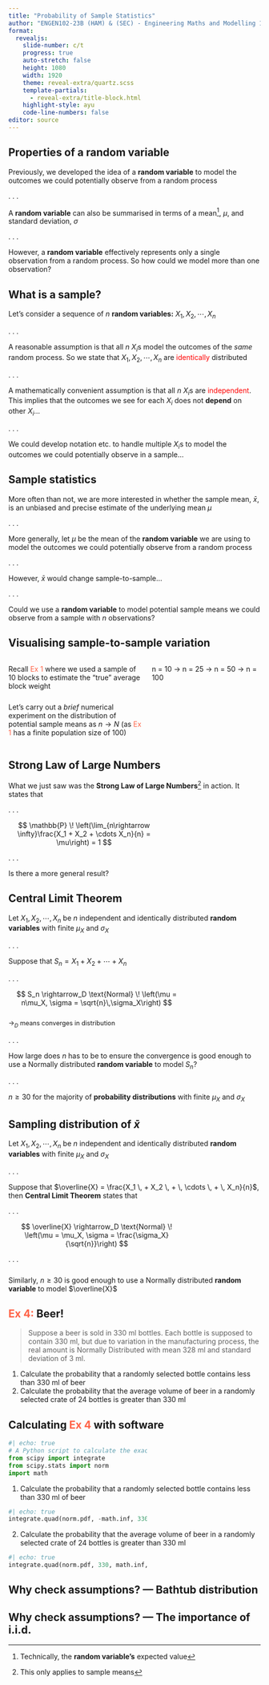 ```yaml
---
title: "Probability of Sample Statistics"
author: "ENGEN102-23B (HAM) & (SEC) - Engineering Maths and Modelling 1B"
format:
  revealjs: 
    slide-number: c/t
    progress: true
    auto-stretch: false
    height: 1080
    width: 1920
    theme: reveal-extra/quartz.scss
    template-partials:
      - reveal-extra/title-block.html
    highlight-style: ayu
    code-line-numbers: false
editor: source
---
```


## Properties of a random variable {.margin-bottom}

Previously, we developed the idea of a **random variable** to model the outcomes we could potentially observe from a random process

. . .

A **random variable** can also be summarised in terms of a mean^[Technically, the **random variable's** expected value], $\mu$, and standard deviation, $\sigma$

. . .

However, a **random variable** effectively represents only a single observation from a random process[. So how could we model more than one observation?]{.fragment}

## What is a sample? {.margin-bottom}

Let's consider a sequence of $n$ **random variables:** $X_1, X_2, \cdots, X_n$

. . .

A reasonable assumption is that all $n$ $X_i$s model the outcomes of the *same* random process[. So we state that $X_1, X_2, \cdots, X_n$ are [identically]{style="color: red;"} distributed]{.fragment}

. . .

A mathematically convenient assumption is that all $n$ $X_i$s are [independent]{style="color: red;"}[. This implies that the outcomes we see for each $X_i$ does not **depend** on other $X_i$...]{.fragment}

. . .

We could develop notation etc. to handle multiple $X_i$s to model the outcomes we could potentially observe in a sample...

## [Sample statistics]{.fragment} {.margin-bottom}

More often than not, we are more interested in whether the sample mean, $\bar{x}$, is an unbiased and precise estimate of the underlying mean $\mu$

. . .

More generally, let $\mu$ be the mean of the **random variable** we are using to model the outcomes we could potentially observe from a random process

. . .

However, $\bar{x}$ would change sample-to-sample...

. . .

Could we use a **random variable** to model potential sample means we could observe from a sample with $n$ observations?

## Visualising sample-to-sample variation

:::::: {.columns}
::::: {.column style="width: 55%;"}
Recall [Ex 1]{style="color: tomato;"} where we used a sample of 10 blocks to estimate the "true" average block weight

:::: {.fragment style="margin-top: 25px;"}
Let's carry out a *brief* numerical experiment on the distribution of potential sample means as $n \rightarrow N$ (as [Ex 1]{style="color: tomato;"} has a finite population size of 100)
::::
:::::
::::: {.column style="width: 45%;"}
:::: {.r-stack}
n = 10 -> n = 25 -> n = 50 -> n = 100
::::
:::::
::::::

## Strong Law of Large Numbers {.margin-bottom}

What we just saw was the **Strong Law of Large Numbers**^[This only applies to sample means] in action. It states that

. . .

::: {.definition style="width: 60%;"}
$$
\mathbb{P} \! \left(\lim_{n\rightarrow \infty}\frac{X_1 + X_2 + \cdots X_n}{n} = \mu\right) = 1
$$
:::

. . .

Is there a more general result?

## Central Limit Theorem {.margin-bottom}

Let $X_1, X_2, \cdots, X_n$ be $n$ independent and identically distributed **random variables** with finite $\mu_X$ and $\sigma_X$

. . .

Suppose that $S_n = X_1 + X_2 + \cdots + X_n$

. . .

::: {.definition style="width: 70%;"}
$$
S_n \rightarrow_D \text{Normal} \! \left(\mu = n\mu_X, \sigma = \sqrt{n}\,\sigma_X\right)
$$
:::

::: {style="font-size: 0.9em; margin-top: 25px;"}
$\rightarrow_D$ means converges in distribution
:::

. . .

How large does $n$ has to be to ensure the convergence is good enough to use a Normally distributed **random variable** to model $S_n$? 

. . .

$n \geq 30$ for the majority of **probability distributions** with finite $\mu_X$ and $\sigma_X$

## Sampling distribution of *x&#772;* {.margin-bottom}

Let $X_1, X_2, \cdots, X_n$ be $n$  independent and identically distributed **random variables** with finite $\mu_X$ and $\sigma_X$

. . .

Suppose that $\overline{X} = \frac{X_1 \, + X_2 \, + \, \cdots \, + \, X_n}{n}$, then **Central Limit Theorem** states that

. . .

::: {.definition style="width: 70%;"}
$$
\overline{X} \rightarrow_D \text{Normal} \! \left(\mu = \mu_X, \sigma = \frac{\sigma_X}{\sqrt{n}}\right)
$$
:::

. . . 

::: {style="margin-top: 25px;"}
Similarly, $n \geq 30$ is good enough to use a Normally distributed **random variable** to model $\overline{X}$
:::
## [Ex 4:]{style='color: tomato;'} Beer!

> Suppose a beer is sold in 330 ml bottles. Each bottle is supposed to contain 330 ml, but due to variation in the manufacturing process, the real amount is Normally Distributed with mean 328 ml and standard deviation of 3 ml.

::: {.incremental}
1. Calculate the probability that a randomly selected bottle contains less than 330 ml of beer
2. Calculate the probability that the average volume of beer in a randomly selected crate of 24 bottles is greater than 330 ml
:::

## Calculating [Ex 4]{style='color: tomato;'} with software

::: {style="width: 55%"}
```python
#| echo: true
# A Python script to calculate the exact probabilities on Slide 12
from scipy import integrate
from scipy.stats import norm
import math
```
:::

1. Calculate the probability that a randomly selected bottle contains less than 330 ml of beer

::: {style="width: 55%"}
```python
#| echo: true
integrate.quad(norm.pdf, -math.inf, 330, args=(328, 3))
```
:::

2. Calculate the probability that the average volume of beer in a randomly selected crate of 24 bottles is greater than 330 ml

::: {style="width: 55%"}
```python
#| echo: true
integrate.quad(norm.pdf, 330, math.inf, args=(328, 3/math.sqrt(24)))
```
:::


## Why check assumptions? [--- Bathtub distribution]{.fragment}

## Why check assumptions? --- The importance of i.i.d.
